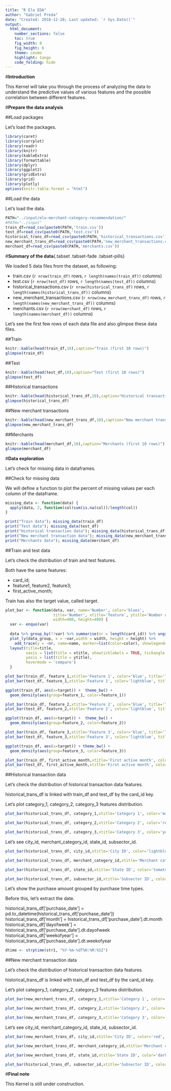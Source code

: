 ```yaml
---
title: "R Elo EDA"
author: "Gabriel Preda"
date: "Created: 2018-12-28; Last updated: `r Sys.Date()`"
output:
  html_document:
    number_sections: false
    toc: true
    fig_width: 8
    fig_height: 6
    theme: cosmo
    highlight: tango
    code_folding: hide
---
```


#**Introduction** 


This Kernel will take you through the process of analyzing the data to understand the predictive values of various features and the possible correlation between different features.


#**Prepare the data analysis**

##Load packages  

Let's load the packages.

```r
library(caret)
library(corrplot)
library(readr)
library(knitr)
library(kableExtra)
library(formattable)
library(dplyr)
library(ggplot2)
library(gridExtra)
library(grid)
library(plotly)
options(knitr.table.format = "html") 
```  


##Load the data

Let's load the data.


```r
PATH="../input/elo-merchant-category-recommendation/"
#PATH="../input"
train_df=read_csv(paste0(PATH,'train.csv'))
test_df=read_csv(paste0(PATH,'test.csv'))
historical_trans_df=read_csv(paste0(PATH,'historical_transactions.csv'))
new_merchant_trans_df=read_csv(paste0(PATH,'new_merchant_transactions.csv'))
merchant_df=read_csv(paste0(PATH,'merchants.csv'))
```  

#**Summary of the data**{.tabset .tabset-fade .tabset-pills}


We loaded 5 data files from the dataset, as following:

* train.csv (`r nrow(train_df)` rows, `r length(names(train_df))` columns)  
* test.csv (`r nrow(test_df)` rows, `r length(names(test_df))` columns)  
* historical_transactions.csv (`r nrow(historical_trans_df)` rows, `r length(names(historical_trans_df))` columns)  
* new_merchant_transactions.csv (`r nrow(new_merchant_trans_df)` rows, `r length(names(new_merchant_trans_df))` columns)
* merchants.csv (`r nrow(merchant_df)` rows, `r length(names(merchant_df))` columns)


Let's see the first few rows of each data file and also glimpse these data files.


##Train  

```r
knitr::kable(head(train_df,10),caption="Train (first 10 rows)")
glimpse(train_df)
```

##Test

```r
knitr::kable(head(test_df,10),caption="Test (first 10 rows)")
glimpse(test_df)
```


##Historical transactions

```r
knitr::kable(head(historical_trans_df,10),caption="Historical transactions (first 10 rows)")
glimpse(historical_trans_df)
```

##New merchant transactions 

```r
knitr::kable(head(new_merchant_trans_df,10),caption="New merchant transactions (first 10 rows)")
glimpse(new_merchant_trans_df)
```


##Merchants


```r
knitr::kable(head(merchant_df,10),caption="Merchants (first 10 rows)")
glimpse(merchant_df)
```


#**Data exploration**

Let's check for missing data in dataframes.   

##Check for missing data

We will define a function to plot the percent of missing values per each column of the dataframe.

```r
missing_data <- function(data) {
  apply(data, 2, function(col)sum(is.na(col))/length(col))
}

print("Train data"); missing_data(train_df)
print("Test data"); missing_data(test_df)
print("Historical transaction data"); missing_data(historical_trans_df)
print("New merchant transaction data"); missing_data(new_merchant_trans_df)
print("Merchants data"); missing_data(merchant_df)

```


##Train and test data  

Let's check the distribution of train and test features.

Both have the same features:

* card_id;  
* feature1, feature2, feature3;  
* first_active_month;  

Train has also the target value, called target.


```r
plot_bar <- function(data, var, name='Number', color='blues',
                     title='Number', xtitle='feature', ytitle='Number of records',
                     width=400, height=400) {
  var <- enquo(var)
  
  data %>% group_by(!!var) %>% summarise(nr = length(card_id)) %>% ungroup() -> data_group
  plot_ly(data_group, x = ~var,width = width, height = height) %>%
    add_trace(y = ~nr, name=name, marker=list(color=color), showlegend=TRUE, type = 'bar') %>%
  layout(title=title,
         xaxis = list(title = xtitle, showticklabels = TRUE, tickangle = 45, tickfont = list(size = 8)),
         yaxis = list(title = ytitle),
         hovermode = 'compare')  
  }
```


```r
plot_bar(train_df, feature_1,xtitle='Feature 1', color='blue', title='Train data')
plot_bar(test_df, feature_1,xtitle='Feature 1', color='lightblue', title='Test data')

ggplot(train_df, aes(x=target)) +  theme_bw() +
  geom_density(aes(group=feature_1, color=feature_1))
```

```r
plot_bar(train_df, feature_2,xtitle='Feature 2', color='blue', title='Train data')
plot_bar(test_df, feature_2,xtitle='Feature 2', color='lightblue', title='Test data')

ggplot(train_df, aes(x=target)) +  theme_bw() +
  geom_density(aes(group=feature_2, color=feature_2))
```

```r
plot_bar(train_df, feature_3,xtitle='Feature 3', color='blue', title='Train data')
plot_bar(test_df, feature_3,xtitle='Feature 3', color='lightblue', title='Test data')

ggplot(train_df, aes(x=target)) + theme_bw() +
  geom_density(aes(group=feature_3, color=feature_3))
```

```r
plot_bar(train_df, first_active_month,xtitle='First active month', color='blue', title='Train data')
plot_bar(test_df, first_active_month,xtitle='First active month', color='lightblue', title='Test data')
```



##Historical transaction data

Let's check the distribution of historical transaction data features.

historical_trans_df is linked with train_df and test_df by the card_id key.

Let's plot category_1, category_2, category_3 features distribution.


```r
plot_bar(historical_trans_df, category_1,xtitle='Category 1', color='magenta', title='Historical transaction data')
```

```r
plot_bar(historical_trans_df, category_2,xtitle='Category 2', color='red', title='Historical transaction data')
```

```r
plot_bar(historical_trans_df, category_3,xtitle='Category 3', color='yellow', title='Historical transaction data')
```


Let's see city_id, merchant_category_id, state_id, subsector_id.


```r
plot_bar(historical_trans_df, city_id,xtitle='City ID', color='lightblue', title='Historical transaction data')
```


```r
plot_bar(historical_trans_df, merchant_category_id,xtitle='Merchant category ID', color='darkblue', title='Historical transaction data')
```

```r
plot_bar(historical_trans_df, state_id,xtitle='State ID', color='tomato', title='Historical transaction data')
```

```r
plot_bar(historical_trans_df, subsector_id,xtitle='Subsector ID', color='darkgreen', title='Historical transaction data')
```


Let's show the purchase amount grouped by purchase time types.

Before this, let's extract the date.

historical_trans_df['purchase_date'] = pd.to_datetime(historical_trans_df['purchase_date'])
historical_trans_df['month'] = historical_trans_df['purchase_date'].dt.month
historical_trans_df['dayofweek'] = historical_trans_df['purchase_date'].dt.dayofweek
historical_trans_df['weekofyear'] = historical_trans_df['purchase_date'].dt.weekofyear

```r
dtime <- strptime(str1, "%Y-%m-%dT%H:%M:%SZ")

```

##New merchant transaction data

Let's check the distribution of historical transaction data features.

historical_trans_df is linked with train_df and test_df by the card_id key.

Let's plot category_1, category_2, category_3 features distribution.


```r
plot_bar(new_merchant_trans_df, category_1,xtitle='Category 1', color='blue', title='New merchant transaction data')
```

```r
plot_bar(new_merchant_trans_df, category_2,xtitle='Category 2', color='lightblue', title='New merchant transaction data')
```

```r
plot_bar(new_merchant_trans_df, category_3,xtitle='Category 3', color='blue', title='New merchant transaction data')
```


Let's see city_id, merchant_category_id, state_id, subsector_id.


```r
plot_bar(new_merchant_trans_df, city_id,xtitle='City ID', color='red', title='New merchant transaction data')
```


```r
plot_bar(new_merchant_trans_df, merchant_category_id,xtitle='Merchant category ID', color='green', title='New merchant transaction data')
```

```r
plot_bar(new_merchant_trans_df, state_id,xtitle='State ID', color='darkgrey', title='New merchant transaction data')
```

```r
plot_bar(historical_trans_df, subsector_id,xtitle='Subsector ID', color='magenta', title='New merchant transaction data')
```


#**Final note**

This Kernel is still under construction.